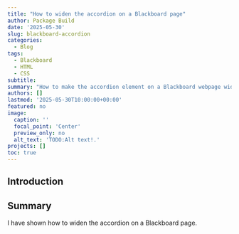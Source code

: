 ```yaml
---
title: "How to widen the accordion on a Blackboard page"
author: Package Build
date: '2025-05-30'
slug: blackboard-accordion
categories:
  - Blog
tags:
  - Blackboard
  - HTML
  - CSS
subtitle:
summary: "How to make the accordion element on a Blackboard webpage wider."
authors: []
lastmod: '2025-05-30T10:00:00+00:00'
featured: no
image:
  caption: ''
  focal_point: 'Center'
  preview_only: no
  alt_text: 'TODO:Alt text!.'
projects: []
toc: true
---
```


## Introduction


## Summary

I have shown how to widen the accordion on a Blackboard page.
